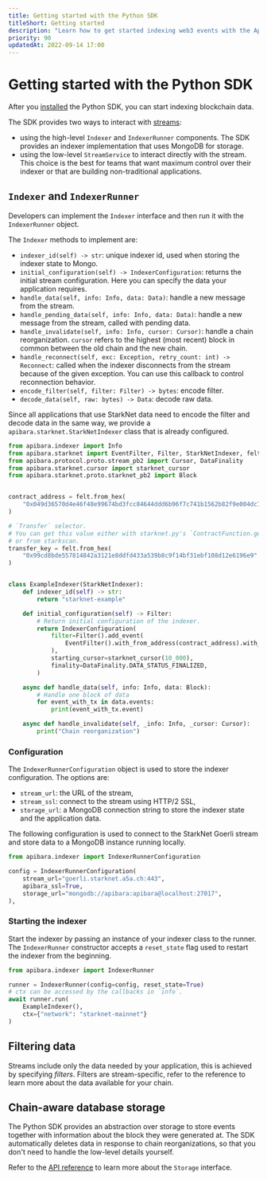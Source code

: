 ```yaml
---
title: Getting started with the Python SDK
titleShort: Getting started
description: "Learn how to get started indexing web3 events with the Apibara Python SDK."
priority: 90
updatedAt: 2022-09-14 17:00
---
```


# Getting started with the Python SDK

After you [installed](/docs/python-sdk) the Python SDK, you can start indexing blockchain data.

The SDK provides two ways to interact with [streams](/docs/streaming-protocol):

 - using the high-level `Indexer` and `IndexerRunner` components. The SDK
 provides an indexer implementation that uses MongoDB for storage.
 - using the low-level `StreamService` to interact directly with the stream.
 This choice is the best for teams that want maximum control over their indexer
 or that are building non-traditional applications.


## `Indexer` and `IndexerRunner`

Developers can implement the `Indexer` interface and then run it with the `IndexerRunner` object.

The `Indexer` methods to implement are:

 - `indexer_id(self) -> str`: unique indexer id, used when storing the indexer state to Mongo.
 - `initial_configuration(self) -> IndexerConfiguration`: returns the initial
 stream configuration. Here you can specify the data your application requires.
 - `handle_data(self, info: Info, data: Data)`: handle a new message from the stream.
 - `handle_pending_data(self, info: Info, data: Data)`: handle a new message
 from the stream, called with pending data.
 - `handle_invalidate(self, info: Info, cursor: Cursor)`: handle a chain
 reorganization. `cursor` refers to the highest (most recent) block in common
 between the old chain and the new chain.
 - `handle_reconnect(self, exc: Exception, retry_count: int) -> Reconnect`:
 called when the indexer disconnects from the stream because of the given
 exception. You can use this callback to control reconnection behavior.
 - `encode_filter(self, filter: Filter) -> bytes`: encode filter. 
 - `decode_data(self, raw: bytes) -> Data`: decode raw data.


Since all applications that use StarkNet data need to encode the filter and
decode data in the same way, we provide a `apibara.starknet.StarkNetIndexer` class that is
already configured.

```py
from apibara.indexer import Info
from apibara.starknet import EventFilter, Filter, StarkNetIndexer, felt
from apibara.protocol.proto.stream_pb2 import Cursor, DataFinality
from apibara.starknet.cursor import starknet_cursor
from apibara.starknet.proto.starknet_pb2 import Block


contract_address = felt.from_hex(
    "0x049d36570d4e46f48e99674bd3fcc84644ddd6b96f7c741b1562b82f9e004dc7"
)

# `Transfer` selector.
# You can get this value either with starknet.py's `ContractFunction.get_selector`
# or from starkscan.
transfer_key = felt.from_hex(
    "0x99cd8bde557814842a3121e8ddfd433a539b8c9f14bf31ebf108d12e6196e9"
)


class ExampleIndexer(StarkNetIndexer):
    def indexer_id(self) -> str:
        return "starknet-example"

    def initial_configuration(self) -> Filter:
        # Return initial configuration of the indexer.
        return IndexerConfiguration(
            filter=Filter().add_event(
                EventFilter().with_from_address(contract_address).with_keys([transfer_key])
            ),
            starting_cursor=starknet_cursor(10_000),
            finality=DataFinality.DATA_STATUS_FINALIZED,
        )

    async def handle_data(self, info: Info, data: Block):
        # Handle one block of data
        for event_with_tx in data.events:
            print(event_with_tx.event)

    async def handle_invalidate(self, _info: Info, _cursor: Cursor):
        print("Chain reorganization")
```

### Configuration

The `IndexerRunnerConfiguration` object is used to store the indexer configuration.
The options are:

 - `stream_url`: the URL of the stream,
 - `stream_ssl`: connect to the stream using HTTP/2 SSL,
 - `storage_url`: a MongoDB connection string to store the indexer state and the application data.

The following configuration is used to connect to the StarkNet Goerli stream and store data to a MongoDB instance running locally.

```python
from apibara.indexer import IndexerRunnerConfiguration

config = IndexerRunnerConfiguration(
    stream_url="goerli.starknet.a5a.ch:443",
    apibara_ssl=True,
    storage_url="mongodb://apibara:apibara@localhost:27017",
),
```

### Starting the indexer

Start the indexer by passing an instance of your indexer class to the runner.
The `IndexerRunner` constructor accepts a `reset_state` flag used to restart the
indexer from the beginning.

```py
from apibara.indexer import IndexerRunner

runner = IndexerRunner(config=config, reset_state=True)
# ctx can be accessed by the callbacks in `info`.
await runner.run(
    ExampleIndexer(),
    ctx={"network": "starknet-mainnet"}
)
```

## Filtering data

Streams include only the data needed by your application, this is achieved by specifying _filters_. Filters are stream-specific, refer to the reference to learn more about the data available for your chain.


## Chain-aware database storage

The Python SDK provides an abstraction over storage to store events together with information about the block they were generated at.
The SDK automatically deletes data in response to chain reorganizations, so that you don't need to handle the low-level details yourself.

Refer to the [API reference](/docs/python-sdk/reference/indexer#storage) to learn more about the `Storage` interface.

